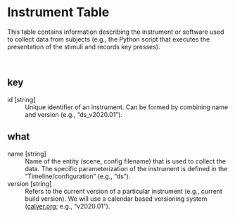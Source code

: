 
# Instrument Table

 This table contains information describing the instrument or software used to collect data from subjects (e.g., the Python script that executes the presentation of the stimuli and records key presses).

<br>

## key

id	[string]
: Unique identifier of an instrument. Can be formed by combining name and version (e.g., "ds_v2020.01").





## what

name	[string]
: Name of the entity (scene, config filename) that is used to collect the data. The specific parameterization of the instrument is defined in the "Timeline/configuration" (e.g., "ds").



version	[string]
: Refers to the current version of a particular instrument (e.g., current build version). We will use a calendar based versioning system ([calver.org](https://calver.org/); e.g., "v2020.01").



